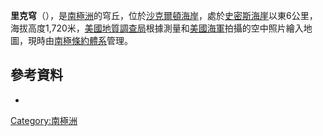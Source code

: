{{coord|82|4|S|162|43|E|display=title}}

'''里克穹'''（{{lang-en|Ricker Dome}}），是[[南極洲|南極洲]]的穹丘，位於[[沙克爾頓海岸|沙克爾頓海岸]]，處於[[史密斯海崖_(埃爾斯沃思地)|史密斯海崖]]以東6公里，海拔高度1,720米，[[美國地質調查局|美國地質調查局]]根據測量和[[美國海軍|美國海軍]]拍攝的空中照片繪入地圖，現時由[[南極條約體系|南極條約體系]]管理。

==參考資料==
*{{usgs-gazetteer}}

{{DEFAULTSORT:Ricker Dome}}
[[Category:南極洲|Category:南極洲]]


{{ShackletonCoast-geo-stub}}